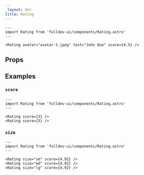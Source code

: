 ```yaml
---
_layout: doc
title: Rating
---
```



```astro live
---
import Rating from 'fulldev-ui/components/Rating.astro'
---

<Rating avatar="avatar-1.jpeg" text="John Doe" score={4.5} />
```

## Props

<Props />

## Examples

### `score`

```astro live
---
import Rating from 'fulldev-ui/components/Rating.astro'
---

<Rating score={3} />
<Rating score={5} />
```

### `size`

```astro live
---
import Rating from 'fulldev-ui/components/Rating.astro'
---

<Rating size="sm" score={4.92} />
<Rating size="md" score={4.92} />
<Rating size="lg" score={4.92} />
```
